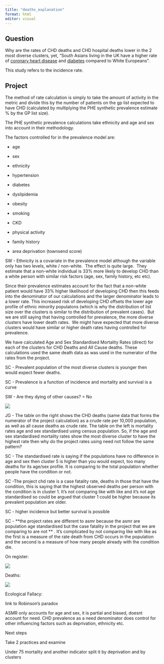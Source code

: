```yaml
---
title: "deaths_explanation"
format: html
editor: visual
---
```


## Question

Why are the rates of CHD deaths and CHD hospital deaths lower in the 2 most diverse clusters, yet, "South Asians living in the UK have a higher rate of [coronary heart disease](https://www.bhf.org.uk/informationsupport/conditions/coronary-heart-disease "https://www.bhf.org.uk/informationsupport/conditions/coronary-heart-disease") and [diabetes](https://www.bhf.org.uk/informationsupport/risk-factors/diabetes "https://www.bhf.org.uk/informationsupport/risk-factors/diabetes") compared to White Europeans".

This study refers to the incidence rate.

## Project

The method of rate calculation is simply to take the amount of activity in the metric and divide this by the number of patients on the gp list expected to have CHD (calculated by multiplying the PHE synthetic prevalence estimate % by the GP list size). 

The PHE synthetic prevalence calculations take ethnicity and age and sex into account in their methodology.

The factors controlled for in the prevalence model are:

-   age

-   sex

-   ethnicity

-   hypertension

-   diabetes

-   dyslipidemia

-   obesity

-   smoking

-   CKD

-   physical activity

-   family history

-   area deprivation (townsend score)

SW - Ethnicity is a covariate in the prevalence model although the variable only has two levels, white / non-white.  The effect is quite large.  They estimate that a non-white individual is 33% more likely to develop CHD than a white person with similar risk factors (age, sex, family history, etc etc).

Since their prevalence estimates account for the fact that a non-white patient would have 33% higher likelihood of developing CHD then this feeds into the denominator of our calculations and the larger denominator leads to a lower rate. This increased risk of developing CHD offsets the lower age profile of ethnic minority populatons (which is why the distribution of list size over the clusters is similar to the distribution of prevalent cases).  But we are still saying that having controlled for prevalence, the more diverse clusters have lower death rates.  We might have expected that more diverse clusters would have similar or higher death rates having controlled for prevalence.

We have calculated Age and Sex Standardised Mortality Rates (direct) for each of the clusters for CHD Deaths and All Cause deaths. These calculations used the same death data as was used in the numerator of the rates from the project.

SC - Prevalent population of the most diverse clusters is younger then would expect fewer deaths.

SC - Prevalence is a function of incidence and mortality and survival is a curve

SW - Are they dying of other causes? = No

![](secret/asmrchdprojrates.png){fig-align="center"}

JG - The table on the right shows the CHD deaths (same data that forms the numerator of the project calculation) as a crude rate per 10,000 population, as well as all cause deaths as crude rate. The table on the left is mortality rates age and sex standardised using census population. So, if the age and sex standardised mortality rates show the most diverse cluster to have the highest rate then why do the project rates using need not follow the same pattern?

SC - The standardised rate is saying if the populations have no difference in age and sex then cluster 5 is higher than you would expect, too many deaths for its age/sex profile. It is comparing to the total population whether people have the condition or not.

SC -The project chd rate is a case fatality rate, deaths in those that have the condition, this is saying that the highest observed deaths per person with the condition is in cluster 1. It's not comparing like with like and it's not age standardised so could be argued that cluster 1 could be higher because its prevalent population are older.

SC - higher incidence but better survival is possible

SC - \*\*the project rates are different to asmr because the asmr are population age standardised but the case fatality in the project that we are comparing to are not \*\* . It's complicated by not comparing like with like as the first is a measure of the rate death from CHD occurs in the population and the second is a measure of how many people already with the condition die.

On register:

![](secret/cvdreg.png){fig-align="center"}

Deaths:

![](secret/deaths.png){fig-align="center"}

Ecological Fallacy:

link to Robinson's paradox

ASMR only accounts for age and sex, it is partial and biased, doesnt account for need. CHD prevalence as a need denominator does control for other influencing factors such as deprivation, ethnicity etc.

Next steps

Take 2 practices and examine

Under 75 mortality and another indicator split it by deprivation and by clusters
